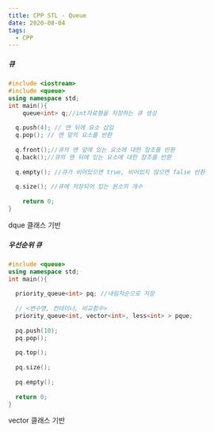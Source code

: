 ```yaml
---
title: CPP STL - Queue
date: 2020-08-04
tags:
  - CPP
---
```


##### 큐

```cpp
#include <iostream>
#include <queue>
using namespace std;
int main(){
	queue<int> q;//int자료형을 저장하는 큐 생성
	
  q.push(4); // 맨 뒤에 요소 삽입
  q.pop(); // 맨 앞의 요소를 반환
	
  q.front();//큐의 맨 앞에 있는 요소에 대한 참조를 반환
  q.back();//큐의 맨 뒤에 있는 요소에 대한 참조를 반환
  
  q.empty(); //큐가 비어있으면 true, 비어있지 않으면 false 반환
	
  q.size(); //큐에 저장되어 있는 원소의 개수
  
	return 0;
}
```

dque 클래스 기반



##### 우선순위 큐

```cpp
#include <queue>
using namespace std;
int main(){
  
  priority_queue<int> pq; //내림차순으로 저장
  
  // <변수명, 컨테이너, 비교함수>
  priority_queue<int, vector<int>, less<int> > pque;
  
  pq.push(10);
  pq.pop();
  
  pq.top();
  
  pq.size();
  
  pq.empty();
  
  return 0;
}
```

 vector 클래스 기반


